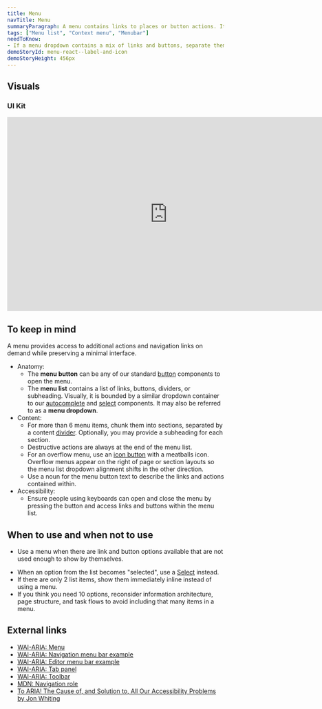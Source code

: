 ```yaml
---
title: Menu
navTitle: Menu
summaryParagraph: A menu contains links to places or button actions. It does NOT show a selected item at all and the menu button text never changes.
tags: ["Menu list", "Context menu", "Menubar"]
needToKnow:
- If a menu dropdown contains a mix of links and buttons, separate them with a content divider with links at the top and buttons at the bottom.
demoStoryId: menu-react--label-and-icon
demoStoryHeight: 456px
---
```



## Visuals

### UI Kit

<iframe style="border: none;" width="744" height="450" src="https://www.figma.com/embed?embed_host=share&url=https%3A%2F%2Fwww.figma.com%2Ffile%2Fe3TyAOZKfLg9cA01Iy1Mgm%2FKaizen-Site-embed%3Fnode-id%3D34373%253A45952&chrome=DOCUMENTATION" allowfullscreen></iframe>

## To keep in mind

A menu provides access to additional actions and navigation links on demand while preserving a minimal interface.

*   Anatomy:
    *   The **menu button** can be any of our standard [button](/components/button) components to open the menu.
    *   The **menu list** contains a list of links, buttons, dividers, or subheading. Visually, it is bounded by a similar dropdown container to our [autocomplete](/components/autocomplete) and [select](/components/select) components. It may also be referred to as a **menu dropdown**.
*   Content:
    *   For more than 6 menu items, chunk them into sections, separated by a content [divider](/components/divider). Optionally, you may provide a subheading for each section.
    *   Destructive actions are always at the end of the menu list.
    *   For an overflow menu, use an [icon button](/components/icon-button) with a meatballs icon. Overflow menus appear on the right of page or section layouts so the menu list dropdown alignment shifts in the other direction.
    *   Use a noun for the menu button text to describe the links and actions contained within.
*   Accessibility:
    *   Ensure people using keyboards can open and close the menu by pressing the button and access links and buttons within the menu list.

## When to use and when not to use

<WhenToUseAndWhenNotToUse>
<WhenToUse>

*   Use a menu when there are link and button options available that are not used enough to show by themselves.

</WhenToUse>
<WhenNotToUse>

*   When an option from the list becomes "selected", use a [Select](/components/select) instead.
*   If there are only 2 list items, show them immediately inline instead of using a menu.
*   If you think you need 10 options, reconsider information architecture, page structure, and task flows to avoid including that many items in a menu.

</WhenNotToUse>
</WhenToUseAndWhenNotToUse>

## External links

- [WAI-ARIA: Menu](https://www.w3.org/TR/wai-aria-1.1/#menu)
- [WAI-ARIA: Navigation menu bar example](https://www.w3.org/TR/wai-aria-practices-1.1/examples/menubar/menubar-1/menubar-1.html)
- [WAI-ARIA: Editor menu bar example](https://www.w3.org/TR/wai-aria-practices-1.1/examples/menubar/menubar-2/menubar-2.html)
- [WAI-ARIA: Tab panel](https://www.w3.org/TR/wai-aria-practices-1.1/#tabpanel)
- [WAI-ARIA: Toolbar](https://www.w3.org/TR/wai-aria-1.1/#toolbar)
- [MDN: Navigation role](https://developer.mozilla.org/en-US/docs/Web/Accessibility/ARIA/Roles/Navigation_Role)
- [To ARIA! The Cause of, and Solution to, All Our Accessibility Problems by Jon Whiting](https://webaim.org/blog/aria-cause-solution/)

